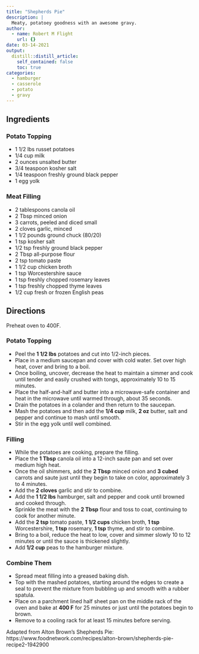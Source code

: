 ```yaml
---
title: "Shepherds Pie"
description: |
  Meaty, potatoey goodness with an awesome gravy.
author:
  - name: Robert M Flight
    url: {}
date: 03-14-2021
output:
  distill::distill_article:
    self_contained: false
    toc: true
categories:
  - hamburger
  - casserole
  - potato
  - gravy
---
```


## Ingredients

### Potato Topping

* 1 1/2 lbs russet potatoes
* 1/4 cup milk
* 2 ounces unsalted butter
* 3/4 teaspoon kosher salt
* 1/4 teaspoon freshly ground black pepper
* 1 egg yolk

### Meat Filling

* 2 tablespoons canola oil
* 2 Tbsp minced onion
* 3 carrots, peeled and diced small
* 2 cloves garlic, minced
* 1 1/2 pounds ground chuck (80/20)
* 1 tsp kosher salt
* 1/2 tsp freshly ground black pepper
* 2 Tbsp all-purpose flour
* 2 tsp tomato paste
* 1 1/2 cup chicken broth
* 1 tsp Worcestershire sauce
* 1 tsp freshly chopped rosemary leaves
* 1 tsp freshly chopped thyme leaves
* 1/2 cup fresh or frozen English peas

## Directions

Preheat oven to 400F.

### Potato Topping

* Peel the **1 1/2 lbs** potatoes and cut into 1/2-inch pieces. 
* Place in a medium saucepan and cover with cold water. Set over high heat, cover and bring to a boil. 
* Once boiling, uncover, decrease the heat to maintain a simmer and cook until tender and easily crushed with tongs, approximately 10 to 15 minutes. 
* Place the half-and-half and butter into a microwave-safe container and heat in the microwave until warmed through, about 35 seconds. 
* Drain the potatoes in a colander and then return to the saucepan. 
* Mash the potatoes and then add the **1/4 cup** milk, **2 oz** butter, salt and pepper and continue to mash until smooth. 
* Stir in the egg yolk until well combined.

### Filling 

* While the potatoes are cooking, prepare the filling. 
* Place the **1 Tbsp** canola oil into a 12-inch saute pan and set over medium high heat. 
* Once the oil shimmers, add the **2 Tbsp** minced onion and **3 cubed** carrots and saute just until they begin to take on color, approximately 3 to 4 minutes. 
* Add the **2 cloves** garlic and stir to combine. 
* Add the **1 1/2 lbs** hamburger, salt and pepper and cook until browned and cooked through. 
* Sprinkle the meat with the **2 Tbsp** flour and toss to coat, continuing to cook for another minute. 
* Add the **2 tsp** tomato paste, **1 1/2 cups** chicken broth, **1 tsp** Worcestershire, **1 tsp** rosemary, **1 tsp** thyme, and stir to combine. 
* Bring to a boil, reduce the heat to low, cover and simmer slowly 10 to 12 minutes or until the sauce is thickened slightly.
* Add **1/2 cup** peas to the hamburger mixture.

### Combine Them

* Spread meat filling into a greased baking dish.
* Top with the mashed potatoes, starting around the edges to create a seal to prevent the mixture from bubbling up and smooth with a rubber spatula. 
* Place on a parchment lined half sheet pan on the middle rack of the oven and bake at **400 F** for 25 minutes or just until the potatoes begin to brown. 
* Remove to a cooling rack for at least 15 minutes before serving.

Adapted from Alton Brown's Shepherds Pie: https://www.foodnetwork.com/recipes/alton-brown/shepherds-pie-recipe2-1942900
